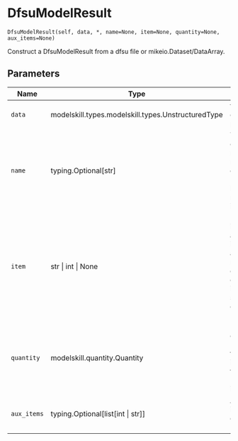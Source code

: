 # DfsuModelResult { #modelskill.DfsuModelResult }

`DfsuModelResult(self, data, *, name=None, item=None, quantity=None, aux_items=None)`

Construct a DfsuModelResult from a dfsu file or mikeio.Dataset/DataArray.

## Parameters

| Name        | Type                                               | Description                                                                                                               | Default    |
|-------------|----------------------------------------------------|---------------------------------------------------------------------------------------------------------------------------|------------|
| `data`      | modelskill.types.modelskill.types.UnstructuredType | the input data or file path                                                                                               | _required_ |
| `name`      | typing.Optional\[str\]                             | The name of the model result, by default None (will be set to file name or item name)                                     | `None`     |
| `item`      | str \| int \| None                                 | If multiple items/arrays are present in the input an item must be given (as either an index or a string), by default None | `None`     |
| `quantity`  | modelskill.quantity.Quantity                       | Model quantity, for MIKE files this is inferred from the EUM information                                                  | `None`     |
| `aux_items` | typing.Optional\[list\[int \| str\]\]              | Auxiliary items, by default None                                                                                          | `None`     |
